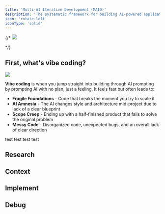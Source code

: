 ```yaml
---
title: 'Multi-AI Iterative Development (MAID)'
description: 'The systematic framework for building AI-powered applications that scales beyond "vibe coding" into structured, maintainable development.'
icon: 'rotate-left'
iconType: 'solid'
---
```



{/* <Frame caption='https://survey.stackoverflow.co/2025/technology#worked-with-vs-want-to-work-with-ai-models-worked-want-prof'>
  <img src="https://ik.imagekit.io/pqnkhqkwi/tmbv/multi-ai%20iterative%20development/Screenshot%202025-08-11%20083157.png?updatedAt=1755063956698" />
</Frame> */}


## First, what's vibe coding?

<Frame caption='https://www.reddit.com/r/ProgrammerHumor/comments/1jcjrzf/vibecoding'>
  <img src="https://ik.imagekit.io/pqnkhqkwi/tmbv/multi-ai%20iterative%20development/rc5kiucui1pe1.jpeg?updatedAt=1755063956635" />
</Frame>

**Vibe coding** is when you jump straight into building through AI prompting by prompting AI with no plan, just a feeling. It feels fast but often leads to:

- **Fragile Foundations** - Code that breaks the moment you try to scale it
- **AI Amnesia** - The AI changes style and architecture mid-project due to lack of a clear blueprint
- **Scope Creep** - Ending up with a half-finished product that fails to solve the original problem
- **Messy Code** - Disorganized code, unexpected bugs, and an overall lack of clear direction



<CardGroup cols={2}>
  <Card title="Research" icon="circle-1" href="#research">
    test
  </Card>
  <Card title="Context" icon="circle-2" href="#context">
    test
  </Card>
  <Card title="Implement" icon="circle-3" href="#implement">
    test
  </Card>
  <Card title="Debug" icon="circle-4" href="#debug">
    test
  </Card>
</CardGroup>

## Research

## Context

## Implement

## Debug